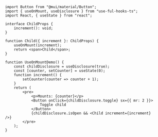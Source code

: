 
<UseOnMountDemo />

```tsx
import Button from "@mui/material/Button";
import { useOnMount, useDisclosure } from "use-ful-hooks-ts";
import React, { useState } from "react";

interface ChildProps {
	increment(): void;
}

function Child({ increment }: ChildProps) {
	useOnMount(increment);
	return <span>Child</span>;
}

function UseOnMountDemo() {
	const childDisclosure = useDisclosure(true);
	const [counter, setCounter] = useState(0);
	function increment() {
		setCounter(counter => counter + 1);
	}
	return (
		<pre>
			<p>Mounts: {counter}</p>
			<Button onClick={childDisclosure.toggle} sx={{ mr: 2 }}>
				Toggle child
			</Button>
			{childDisclosure.isOpen && <Child increment={increment} />}
		</pre>
	);
}
```
